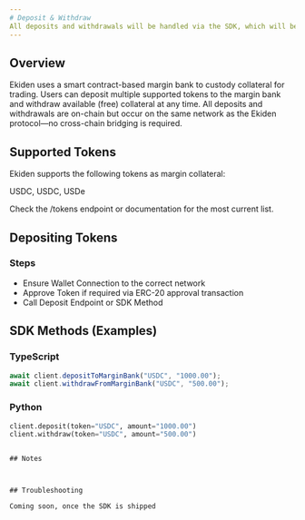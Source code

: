 ```yaml
---
# Deposit & Withdraw
All deposits and withdrawals will be handled via the SDK, which will be available shortly
---
```


## Overview

Ekiden uses a smart contract-based margin bank to custody collateral for trading. Users can deposit multiple supported tokens to the margin bank and withdraw available (free) collateral at any time. All deposits and withdrawals are on-chain but occur on the same network as the Ekiden protocol—no cross-chain bridging is required.

## Supported Tokens

Ekiden supports the following tokens as margin collateral:

USDC, USDC, USDe  

Check the /tokens endpoint or documentation for the most current list.

## Depositing Tokens

### Steps

- Ensure Wallet Connection to the correct network  
- Approve Token if required via ERC-20 approval transaction  
- Call Deposit Endpoint or SDK Method  


## SDK Methods (Examples)

### TypeScript

```ts
await client.depositToMarginBank("USDC", "1000.00");
await client.withdrawFromMarginBank("USDC", "500.00");
```

### Python

```python
client.deposit(token="USDC", amount="1000.00")
client.withdraw(token="USDC", amount="500.00")
```


```

## Notes



## Troubleshooting

Coming soon, once the SDK is shipped
